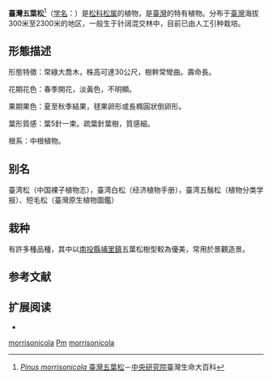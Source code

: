 {{noteTA
|T=zh-cn:台湾五针松; zh-tw:臺灣五葉松
|1=zh-cn:台湾五针松; zh-tw:臺灣五葉松
}}
{{Speciesbox
| status = NT
| status_system = IUCN3.1
| image =南投縣信義鄉 東埔山登山步道 - panoramio (9).jpg
| genus = Pinus subsect. Strobus
| species = morrisonicola
| authority = [[Hayata|Hayata]], 1908
| range map=CL-14 Pinus fenzeliana, morrisonicola, wangii & dalatensis.png
| range map caption={{legend|red|台湾五针松分布地}}
}}

'''臺灣五葉松'''<ref>[https://taieol.tw/pages/36915 ''Pinus morrisonicola'' 臺灣五葉松]－[[中央研究院|中央研究院]]臺灣生命大百科</ref>（[[学名|学名]]：{{植物学名|Pinus morrisonicola|[[Hayata|Hayata]]}}）是[[松科|松科]][[松属|松属]]的植物，是[[臺灣|臺灣]]的特有植物。分布于[[臺灣|臺灣]]海拔300米至2300米的地区，一般生于针阔混交林中，目前已由人工引种栽培。{{r|TaiBNET|bioinfo}}

== 形態描述 ==
形態特徵：常綠大喬木，株高可達30公尺，樹幹常彎曲。壽命長。{{r|臺灣原生植物圖鑑}}

花期花色：春季開花，淡黃色，不明顯。{{r|臺灣原生植物圖鑑}}

果期果色：夏至秋季結果，毬果卵形或長橢圓狀倒卵形。{{r|臺灣原生植物圖鑑}}

葉形質感：葉5針一束。疏葉針葉樹，質感細。{{r|臺灣原生植物圖鑑}}

根系：中根植物。

== 别名 ==
臺湾松（中国裸子植物志），臺湾白松（经济植物手册），臺湾五鬚松（植物分类学报）、短毛松（臺灣原生植物圖鑑）

==栽种==
有許多種品種，其中以[[南投縣|南投縣]][[埔里鎮|埔里鎮]]五葉松樹型較為優美，常用於景觀造景。

== 参考文献 ==

{{reflist|refs=
<ref name="臺灣原生植物圖鑑">{{Cite book|title=臺灣原生植物圖鑑|last=|first=|publisher=內政部建築研究所|year=2010年12月|isbn=978-986-02-5433-4|location=臺北縣|pages=pp224、225}}</ref>
<ref name="bioinfo">{{cite web| url =http://www.bioinfo.cn/db05/KmzwSpecies.php?action=view&id=16918| title =台湾五针松| work =《中国高等植物数据库全库》| publisher =中国科学院微生物研究所| author =昆明植物研究所| accessdate =2009-02-25| deadurl =yes| archiveurl =https://web.archive.org/web/20160305025247/http://www.bioinfo.cn/db05/KmzwSpecies.php?action=view&id=16918| archivedate =2016-03-05}}</ref>
<ref name="TaiBNET">{{TaiBNET| zh=台湾五叶松 | id=201107 | binomial=Pinus morrisonicola | authority=Hayata, 1908 | var= | accessdate=2013-01-24}}</ref>
}}

== 扩展阅读 ==
* {{wikispecies-inline|Pinus morrisonicola|台湾五叶松}}

{{taxonbar}}
{{植物小作品}}
[[Category:松属|morrisonicola]]
[[Category:臺灣特有植物|Pm]]
[[Category:五针松亚组|morrisonicola]]